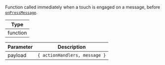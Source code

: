 Function called immediately when a touch is engaged on a message, before [`onPressMessage`](#onpressmessage).

| Type |
| - |
| function |

| Parameter | Description |
| - | - |
| payload	| `{ actionHandlers, message }` |
